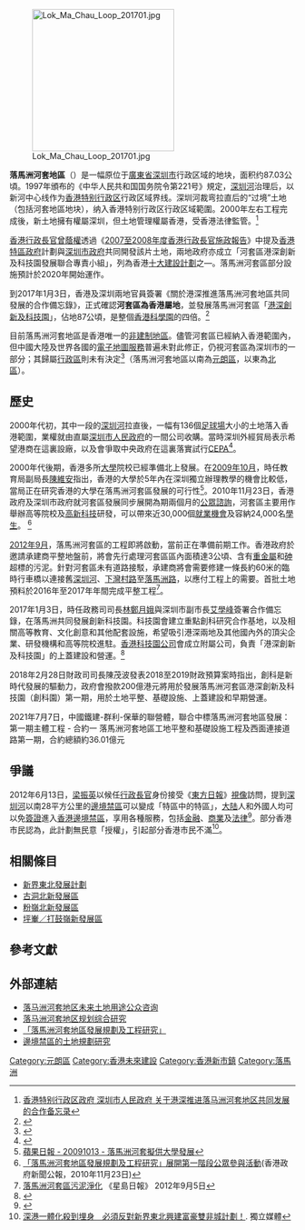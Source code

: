 {{NoteTA
|G1=Unit
}}
{{HK future infrastructure}}

[[File:Lok_Ma_Chau_Loop_201701.jpg|250px]]

'''落馬洲河套地區'''（{{lang-en|'''Lok Ma Chau Loop'''}}）是一幅原位于[[广东省|廣東省]][[深圳市|深圳市]]行政区域的地块，面积约87.03公頃。1997年頒布的《中华人民共和国国务院令第221号》規定，[[深圳河|深圳河]]治理后，以新河中心线作为[[香港特别行政区|香港特别行政区]]行政区域界线。深圳河裁弯拉直后的“过境”土地（包括河套地區地块），纳入香港特别行政区行政区域範圍。2000年左右工程完成後，新土地擁有權屬深圳，但土地管理權屬香港，受香港法律監管。<ref>[http://gia.info.gov.hk/general/201701/03/P2017010300605_250731_1_1483450812132.pdf 香港特别行政区政府 深圳市人民政府 关于港深推进落马洲河套地区共同发展的合作备忘录]</ref>

[[香港特別行政區行政長官|香港行政長官]][[曾蔭權|曾蔭權]]透過《[[2007至2008年度香港行政長官施政報告|2007至2008年度香港行政長官施政報告]]》中提及[[香港特區政府|香港特區政府]]計劃與[[深圳市政府|深圳市政府]]共同開發該片土地，兩地政府亦成立「河套區港深創新及科技園發展聯合專責小組」，列為香港[[十大建設計劃|十大建設計劃]]之—。落馬洲河套區部分設施預計於2020年開始運作。

到2017年1月3日，香港及深圳兩地官員簽署《關於港深推進落馬洲河套地區共同發展的合作備忘錄》，正式確認'''河套區為香港屬地'''，並發展落馬洲河套區「[[港深創新及科技園|港深創新及科技園]]」，佔地87公頃，是整個[[香港科學園|香港科學園]]的四倍。<ref>{{cite news|title=港深簽署在落馬洲河套發展區 發展港深創新及科技園|url=http://topick.hket.com/article/1611993/%E6%B8%AF%E6%B7%B1%E7%B0%BD%E7%BD%B2%E5%9C%A8%E8%90%BD%E9%A6%AC%E6%B4%B2%E6%B2%B3%E5%A5%97%E7%99%BC%E5%B1%95%E5%8D%80%20%20%E7%99%BC%E5%B1%95%E6%B8%AF%E6%B7%B1%E5%89%B5%E6%96%B0%E5%8F%8A%E7%A7%91%E6%8A%80%E5%9C%92|accessdate=2017-01-03|publisher=香港經濟日報|date=2017-01-03|archive-date=2017-02-24|archive-url=https://web.archive.org/web/20170224214707/http://topick.hket.com/article/1611993/%E6%B8%AF%E6%B7%B1%E7%B0%BD%E7%BD%B2%E5%9C%A8%E8%90%BD%E9%A6%AC%E6%B4%B2%E6%B2%B3%E5%A5%97%E7%99%BC%E5%B1%95%E5%8D%80%20%20%E7%99%BC%E5%B1%95%E6%B8%AF%E6%B7%B1%E5%89%B5%E6%96%B0%E5%8F%8A%E7%A7%91%E6%8A%80%E5%9C%92|dead-url=no}}</ref>

目前落馬洲河套地區是香港唯一的[[非建制地區|非建制地區]]。儘管河套區已經納入香港範圍內，但中國大陸及世界各國的[[電子地圖服務|電子地圖服務]]普遍未對此修正，仍視河套區為深圳市的一部分；其歸屬[[香港行政區劃|行政區]]則未有決定<ref>{{web reference|URL=http://www.landsd.gov.hk/mapping/tc/publications/district.htm|title=區議會地區面積 (2008年12月)|work=地政總署測繪處|year=2009年|date=12月17日}}</ref>（落馬洲河套地區以南為[[元朗區|元朗區]]，以東為[[北區_(香港)|北區]]）。

==歷史==
2000年代初，其中一段的[[深圳河|深圳河]]拉直後，一幅有136個[[足球場|足球場]]大小的土地落入香港範圍，業權就由直屬[[深圳市人民政府|深圳市人民政府]]的一間公司收購。當時深圳外經貿局表示希望港商在這裏設廠，以及會爭取中央政府在這裏落實試行[[CEPA|CEPA]]<ref>{{Cite news |title=新聞檔案 河套區發展 |date=2017-01-10 |work=[[無綫新聞|無綫新聞]]}}</ref>。

2000年代後期，香港多所[[大學|大學]]院校已經準備北上發展。在[[2009年10月|2009年10月]]，時任教育局副局長[[陳維安|陳維安]]指出，香港的大學於5年內在深圳獨立辦理教學的機會比較低，當局正在研究香港的大學在落馬洲河套區發展的可行性<ref>[http://hk.apple.nextmedia.com/template/apple/art_main.php?iss_id=20091013&sec_id=4104&art_id=13307200 蘋果日報 - 20091013 - 落馬洲河套擬供大學發展]</ref>。2010年11月23日，香港政府及深圳市政府就河套區發展同步展開為期兩個月的[[公眾諮詢|公眾諮詢]]，河套區主要用作舉辦高等院校及[[高新科技|高新科技]]研發，可以帶來近30,000個[[就業機會|就業機會]]及容納24,000名[[學生|學生]]。 <ref>[http://www.info.gov.hk/gia/general/201011/23/P201011230181.htm 「落馬洲河套地區發展規劃及工程研究」展開第一階段公眾參與活動](香港政府新聞公報，2010年11月23日)</ref>

[[2012年9月|2012年9月]]，落馬洲河套區的工程即將啟動，當前正在準備前期工作。香港政府於邀請承建商平整地盤前，將會先行處理河套區區內面積達3公頃、含有[[重金屬|重金屬]]和[[砷|砷]]超標的污泥。針對河套區未有道路接駁，承建商將會需要修建一條長約60米的臨時行車橋以連接舊[[深圳河|深圳河]]、[[下灣村路|下灣村路]]至[[落馬洲路|落馬洲路]]，以應付工程上的需要。首批土地預料於2016年至2017年年間完成平整工程<ref>[http://hk.news.yahoo.com/落馬洲河套區污泥淨化-223000838.html 落馬洲河套區污泥淨化] 《星島日報》 2012年9月5日</ref>。

2017年1月3日，時任政務司司長[[林鄭月娥|林鄭月娥]]與深圳市副市長[[艾學峰|艾學峰]]簽署合作備忘錄，在落馬洲共同發展創新科技園。科技園會建立重點創科研究合作基地，以及相關高等教育、文化創意和其他配套設施，希望吸引港深兩地及其他國內外的頂尖企業、研發機構和高等院校進駐。[[香港科技園公司|香港科技園公司]]會成立附屬公司，負責「港深創新及科技園」的上蓋建設和營運。<ref>{{cite news|title=深港就落馬洲河套合作發展簽備忘錄|url=http://www2.hkej.com/instantnews/hongkong/article/1466463/%E6%B7%B1%E6%B8%AF%E5%B0%B1%E8%90%BD%E9%A6%AC%E6%B4%B2%E6%B2%B3%E5%A5%97%E5%90%88%E4%BD%9C%E7%99%BC%E5%B1%95%E7%B0%BD%E5%82%99%E5%BF%98%E9%8C%84|accessdate=2017-01-03|publisher=信報|date=2017-01-03|archive-url=https://web.archive.org/web/20170105041924/http://www2.hkej.com/instantnews/hongkong/article/1466463/%E6%B7%B1%E6%B8%AF%E5%B0%B1%E8%90%BD%E9%A6%AC%E6%B4%B2%E6%B2%B3%E5%A5%97%E5%90%88%E4%BD%9C%E7%99%BC%E5%B1%95%E7%B0%BD%E5%82%99%E5%BF%98%E9%8C%84|archive-date=2017-01-05|dead-url=yes}}</ref>

2018年2月28日財政司司長陳茂波發表2018至2019財政預算案時指出，創科是新時代發展的驅動力，政府會撥款200億港元將用於發展落馬洲河套區港深創新及科技園（創科園）第一期，用於土地平整、基礎設施、上蓋建設和早期營運。

2021年7月7日，中國鐵建-群利-保華的聯營體，聯合中標落馬洲河套地區發展：第一期主體工程 - 合約一 落馬洲河套地區工地平整和基礎設施工程及西面連接道路第一期，合約總額約36.01億元

==爭議==
{{Quote_box |title =[http://orientaldaily.on.cc/cnt/news/20120613/00176_003.html 開拓邊境 創「特區中特區」 東方日報視像專訪] |quote =邊境禁區，我提的政策特色是甚麼呢？就是說內地居民，進入這個邊境禁區免簽證| source = —— 梁振英，2012年6月13日|quoted = 1 |tstyle = text-align: left; |qalign = right}}

2012年6月13日，[[梁振英|梁振英]]以候任[[香港特別行政區行政長官|行政長官]]身份接受《[[東方日報_(香港)|東方日報]]》[[視像|視像]]訪問，提到[[深圳河|深圳河]]以南28平方公里的[[香港邊境禁區|邊境禁區]]可以變成「特區中的特區」，[[中国大陆|大陆]]人和外國人均可以免[[簽證|簽證]]進入[[香港邊境禁區|香港邊境禁區]]，享用各種服務，包括[[金融|金融]]、[[商業|商業]]及[[法律|法律]]<ref>{{cite news|url=http://gcontent.oeeee.com/a/4d/a4d2f0d23dcc84ce/Blog/5c7/a22fc1.html|title=梁振英谈深港融合设想：把边境禁区做中心区 内地人持身份证进出|publisher=南方都市报|date=2010年10月12日|language=zh-cn|deadurl=yes|archiveurl=https://web.archive.org/web/20130903073739/http://gcontent.oeeee.com/a/4d/a4d2f0d23dcc84ce/Blog/5c7/a22fc1.html|archivedate=2013年9月3日}}</ref>。部分香港市民認為，此計劃無民意「授權」，引起部分香港市民不滿<ref>[http://www.inmediahk.net/%E6%B7%B1%E6%B8%AF%E4%B8%80%E9%AB%94%E5%8C%96%E6%AE%BA%E5%88%B0%E5%9F%8B%E8%BA%AB%E3%80%80%E5%BF%85%E9%A0%88%E5%8F%8D%E5%B0%8D%E6%96%B0%E7%95%8C%E6%9D%B1%E5%8C%97%E8%88%88%E5%BB%BA%E5%AF%8C%E8%B1%AA%E9%9B%99%E9%9D%9E%E5%9F%8E%E8%A8%88%E5%8A%83%EF%BC%81 深港一體化殺到埋身　必須反對新界東北興建富豪雙非城計劃！]. 獨立媒體</ref>。

==相關條目==	
* [[新界東北發展計劃|新界東北發展計劃]]
* [[古洞北新發展區|古洞北新發展區]]
* [[粉嶺北新發展區|粉嶺北新發展區]]
* [[坪輋／打鼓嶺新發展區|坪輋／打鼓嶺新發展區]]

== 參考文獻 ==
{{Reflist|30em}}

==外部連結==
{{Wikisource|中华人民共和国国务院令第221号}}
* [http://www.szpl.gov.cn/main/lmzzt/main.html 落马洲河套地区未来土地用途公众咨询]{{Dead link|date=2018年6月 |bot=InternetArchiveBot |fix-attempted=no }}
* [http://www.szpl.gov.cn/xxgk/ztzl/hetao/ 落马洲河套地区规划综合研究]{{Dead link|date=2018年6月 |bot=InternetArchiveBot |fix-attempted=no }} 
* [https://web.archive.org/web/20110319094925/http://www.lmcloop.gov.hk/ 「落馬洲河套地區發展規劃及工程研究」]
* [http://www.pland.gov.hk/pland_en/misc/FCA/frontier_chi/frontier_c.htm 邊境禁區的土地規劃研究] 

{{粵港澳大灣區}}

[[Category:元朗區|Category:元朗區]]
[[Category:香港未來建設|Category:香港未來建設]]
[[Category:香港新市鎮|Category:香港新市鎮]]
[[Category:落馬洲|Category:落馬洲]]